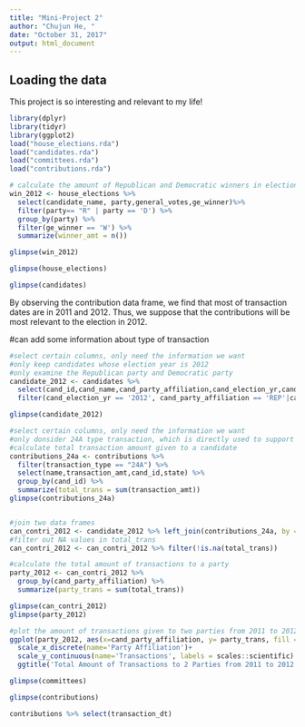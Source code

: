 ```yaml
---
title: "Mini-Project 2"
author: "Chujun He, "
date: "October 31, 2017"
output: html_document
---
```



## Loading the data

This project is so interesting and relevant to my life! 

```r
library(dplyr)
library(tidyr)
library(ggplot2)
load("house_elections.rda")
load("candidates.rda")
load("committees.rda")
load("contributions.rda")
```


```r

# calculate the amount of Republican and Democratic winners in elections
win_2012 <- house_elections %>% 
  select(candidate_name, party,general_votes,ge_winner)%>%
  filter(party== "R" | party == 'D') %>% 
  group_by(party) %>% 
  filter(ge_winner == 'W') %>% 
  summarize(winner_amt = n())

glimpse(win_2012)
```




```r
glimpse(house_elections)

```


```r
glimpse(candidates)

```


By observing the contribution data frame, we find that most of transaction dates are in 2011 and 2012. Thus, we suppose that the contributions will be most relevant to the election in 2012. 

#can add some information about type of transaction

```r

#select certain columns, only need the information we want
#only keep candidates whose election year is 2012
#only examine the Republican party and Democratic party
candidate_2012 <- candidates %>%
  select(cand_id,cand_name,cand_party_affiliation,cand_election_yr,cand_state) %>%
  filter(cand_election_yr == '2012', cand_party_affiliation == 'REP'|cand_party_affiliation == 'DEM')

glimpse(candidate_2012)

#select certain columns, only need the information we want
#only donsider 24A type transaction, which is directly used to support the candidates
#calculate total transaction amount given to a candidate
contributions_24a <- contributions %>%
  filter(transaction_type == "24A") %>%
  select(name,transaction_amt,cand_id,state) %>% 
  group_by(cand_id) %>% 
  summarize(total_trans = sum(transaction_amt))
glimpse(contributions_24a)


#join two data frames 
can_contri_2012 <- candidate_2012 %>% left_join(contributions_24a, by = 'cand_id')
#filter out NA values in total_trans
can_contri_2012 <- can_contri_2012 %>% filter(!is.na(total_trans))

#calculate the total amount of transactions to a party
party_2012 <- can_contri_2012 %>% 
  group_by(cand_party_affiliation) %>% 
  summarize(party_trans = sum(total_trans))

glimpse(can_contri_2012)
glimpse(party_2012)

```

```r
#plot the amount of transactions given to two parties from 2011 to 2012 
ggplot(party_2012, aes(x=cand_party_affiliation, y= party_trans, fill = cand_party_affiliation)) + geom_bar(stat = "identity", width = 0.3) +
  scale_x_discrete(name='Party Affiliation')+
  scale_y_continuous(name='Transactions', labels = scales::scientific) +
  ggtitle('Total Amount of Transactions to 2 Parties from 2011 to 2012')

```






```r
glimpse(committees)


```

```r
glimpse(contributions)

contributions %>% select(transaction_dt)
```




